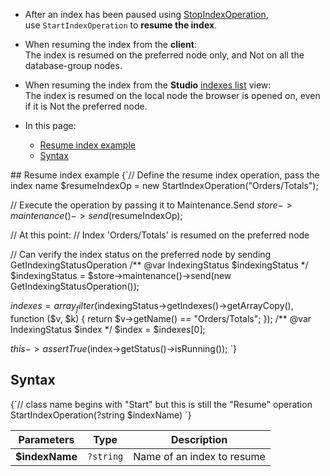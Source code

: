 
<Admonition type="note" title="">

* After an index has been paused using [StopIndexOperation](../../../../client-api/operations/maintenance/indexes/stop-index.mdx),  
  use `StartIndexOperation` to **resume the index**.  

* When resuming the index from the **client**:  
  The index is resumed on the preferred node only, and Not on all the database-group nodes.

* When resuming the index from the **Studio** [indexes list](../../../../studio/database/indexes/indexes-list-view.mdx#indexes-list-view---actions) view:  
  The index is resumed on the local node the browser is opened on, even if it is Not the preferred node.

* In this page:
    * [Resume index example](../../../../client-api/operations/maintenance/indexes/start-index.mdx#resume-index-example)
    * [Syntax](../../../../client-api/operations/maintenance/indexes/start-index.mdx#syntax)

</Admonition>
## Resume index example

<TabItem value="resume_index" label="resume_index">
<CodeBlock language="php">
{`// Define the resume index operation, pass the index name
$resumeIndexOp = new StartIndexOperation("Orders/Totals");

// Execute the operation by passing it to Maintenance.Send
$store->maintenance()->send($resumeIndexOp);

// At this point:
// Index 'Orders/Totals' is resumed on the preferred node

// Can verify the index status on the preferred node by sending GetIndexingStatusOperation
/** @var IndexingStatus $indexingStatus */
$indexingStatus = $store->maintenance()->send(new GetIndexingStatusOperation());

$indexes = array_filter($indexingStatus->getIndexes()->getArrayCopy(), function ($v, $k) \{
    return $v->getName() == "Orders/Totals";
\});
/** @var IndexingStatus $index */
$index = $indexes[0];

$this->assertTrue($index->getStatus()->isRunning());
`}
</CodeBlock>
</TabItem>



## Syntax

<TabItem value="syntax" label="syntax">
<CodeBlock language="php">
{`// class name begins with "Start" but this is still the "Resume" operation
StartIndexOperation(?string $indexName)
`}
</CodeBlock>
</TabItem>

| Parameters | Type | Description |
| - | - |-|
| **$indexName** | `?string` | Name of an index to resume |




